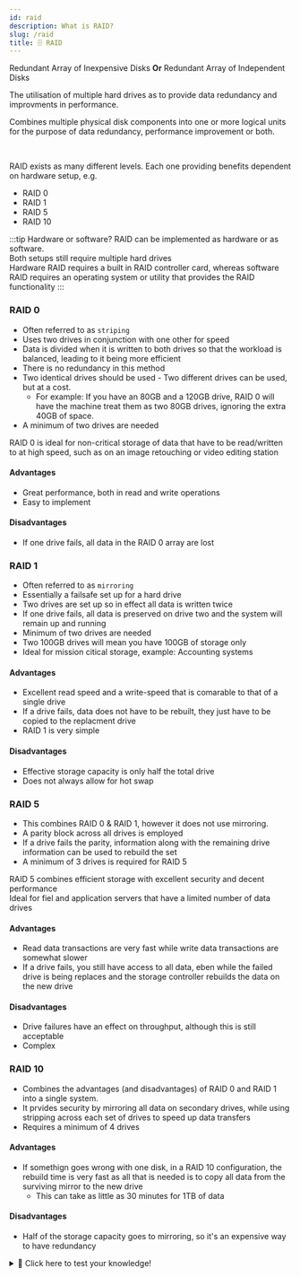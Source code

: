 ```yaml
---
id: raid
description: What is RAID?
slug: /raid
title: 🗄️ RAID
---
```



Redundant Array of Inexpensive Disks **Or** Redundant Array of Independent Disks 

The utilisation of multiple hard drives as to provide data redundancy and improvments in performance. <br />

Combines multiple physical disk components into one or more logical units for the purpose of data redundancy, performance improvement or both.  

<br />

RAID exists as many different levels. Each one providing benefits dependent on hardware setup, e.g. <br />
- RAID 0
- RAID 1
- RAID 5
- RAID 10

:::tip Hardware or software?
RAID can be implemented as hardware or as software. <br />
Both setups still require multiple hard drives <br />
Hardware RAID requires a built in RAID controller card, whereas software RAID requires an operating system or utility that provides the RAID functionality
:::
 
### RAID 0
- Often referred to as `striping`
- Uses two drives in conjunction with one other for speed
- Data is divided when it is written to both drives so that the workload is balanced, leading to it being more efficient
- There is no redundancy in this method
- Two identical drives should be used - Two different drives can be used, but at a cost. 
    - For example: If you have an 80GB and a 120GB drive, RAID 0 will have the machine treat them as two 80GB drives, ignoring the extra 40GB of space.
- A minimum of two drives are needed

RAID 0 is ideal for non-critical storage of data that have to be read/written to at high speed, such as on an image retouching or video editing station

#### Advantages
- Great performance, both in read and write operations
- Easy to implement 

#### Disadvantages
- If one drive fails, all data in the RAID 0 array are lost

### RAID 1
- Often referred to as `mirroring`
- Essentially a failsafe set up for a hard drive
- Two drives are set up so in effect all data is written twice
- If one drive fails, all data is preserved on drive two and the system will remain up and running
- Minimum of two drives are needed
- Two 100GB drives will mean you have 100GB of storage only
- Ideal for mission citical storage, example: Accounting systems

#### Advantages
- Excellent read speed and a write-speed that is comarable to that of a single drive
- If a drive fails, data does not have to be rebuilt, they just have to be copied to the replacment drive
- RAID 1 is very simple

#### Disadvantages
- Effective storage capacity is only half the total drive
- Does not always allow for hot swap

### RAID 5
- This combines RAID 0 & RAID 1, however it does not use mirroring. 
- A parity block across all drives is employed
- If a drive fails the parity, information along with the remaining drive information can be used to rebuild the set
- A minimum of 3 drives is required for RAID 5

RAID 5 combines efficient storage with excellent security and decent performance <br />
Ideal for fiel and application servers that have a limited number of data drives

#### Advantages
- Read data transactions are very fast while write data transactions are somewhat slower
- If a drive fails, you still have access to all data, eben while the failed drive is being replaces and the storage controller rebuilds the data on the new drive

#### Disadvantages
- Drive failures have an effect on throughput, although this is still acceptable
- Complex

### RAID 10
- Combines the advantages (and disadvantages) of RAID 0 and RAID 1 into a single system. 
- It prvides security by mirroring all data on secondary drives, while using stripping across each set of drives to speed up data transfers
- Requires a minimum of 4 drives

#### Advantages
- If somethign goes wrong with one disk, in a RAID 10 configuration, the rebuild time is very fast as all that is needed is to copy all data from the surviving mirror to the new drive
    - This can take as little as 30 minutes for 1TB of data

#### Disadvantages
- Half of the storage capacity goes to mirroring, so it's an expensive way to have redundancy

<details>
  <summary>🧠 Click here to test your knowledge! </summary>

<iframe src="https://quizlet.com/680973904/match/embed?i=3loczc&x=1jj1" height="500" width="100%"></iframe>
</details>